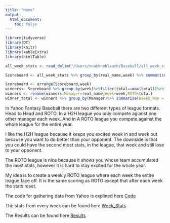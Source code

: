 ```yaml
---
title: "Home"
output:
  html_document:
    toc: false
---
```

```r
library(tidyverse)
library(DT)
library(knitr)
library(kableExtra)
library(htmlTable)

all_week_stats <- read_delim("/Users/noahknoblauch/Baseball/all_week_stats.txt",delim="\t")

Scoreboard <- all_week_stats %>% group_by(real_name,week) %>% summarise(total=sum(roto_points))

Scoreboard <- arrange(Scoreboard,week)
winners<- Scoreboard %>% group_by(week)%>%filter(total==max(total))%>%filter(week!=22,week!=23,week!=24)
winners <- rename(winners,Manager=real_name,Week=week,ROTO=total)
winner_total <- winners %>% group_by(Manager)%>% summarise(Weeks_Won = n())%>% arrange(desc(Weeks_Won))


```



In Yahoo Fantasy Baseball there are two different types of league formats.  Head to Head and ROTO.  In a H2H league you only compete agianst one other manager each week. And in A ROTO league you compete against the whole league for the entire year.

I like the H2H league because it keeps you excited week in and week out because you want to do better than your opponent.  The downside is that you could have the second most stats, in the league, that week and still lose to your opponent.  

The ROTO league is nice because it shows you whose team accumulated the most stats, however it is hard to stay excited for the whole year.


My idea is to create a weekly ROTO league where each week the entire league face off.  It is the same scoring as ROTO except that after each week the stats reset.  


The code for gathering data from Yahoo is explined here [Code](Code.html)


The stats from every week can be found here [Week_Stats](Week_One.html)

The Results can be found here [Results](results.html)

